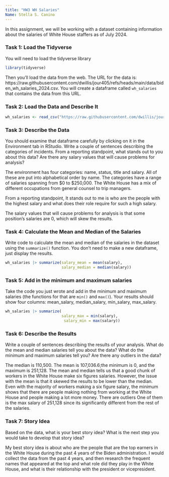 ```yaml
---
title: "HW3 WH Salaries"
Name: Stella S. Canino
---
```


In this assignment, we will be working with a dataset containing information about the salaries of White House staffers as of July 2024.

### Task 1: Load the Tidyverse

You will need to load the tidyverse library

```r
library(tidyverse)
```

Then you'll load the data from the web. The URL for the data is: https://raw.githubusercontent.com/dwillis/jour405/refs/heads/main/data/biden_wh_salaries_2024.csv. You will create a dataframe called `wh_salaries` that contains the data from this URL.

### Task 2: Load the Data and Describe It

```r

wh_salaries <- read_csv("https://raw.githubusercontent.com/dwillis/jour405/refs/heads/main/data/biden_wh_salaries_2024.csv")

```
### Task 3: Describe the Data

You should examine that dataframe carefully by clicking on it in the Environment tab in RStudio. Write a couple of sentences describing the categories of incidents. From a reporting standpoint, what stands out to you about this data? Are there any salary values that will cause problems for analysis?

The environment has four categories: name, status, title and salary. All of these
are put into alphabetical order by name. The categories have a range of salaries
spanning from $0 to $250,000. The White House has a mix of different occupations
from general counsel to trip managers. 

From a reporting standpoint, It stands out to me is who are the people with the highest salary 
and what does their role require for such a high salary. 

The salary values that will cause problems for analysis is that some position's salaries are 0, 
which will skew the results. 

### Task 4: Calculate the Mean and Median of the Salaries

Write code to calculate the mean and median of the salaries in the dataset using the `summarize()` function. You don't need to make a new dataframe, just display the results.

```r

wh_salaries |> summarize(salary_mean = mean(salary),
                         salary_median = median(salary))

```

### Task 5: Add in the minimum and maximum salaries

Take the code you just wrote and add in the minimum and maximum salaries (the functions for that are `min()` and `max()`). Your results should show four columns: mean_salary, median_salary, min_salary, max_salary.

```r

wh_salaries |> summarize(
                         salary_max = min(salary),
                          salary_min = max(salary))

```

### Task 6: Describe the Results

Write a couple of sentences describing the results of your analysis. What do the mean and median salaries tell you about the data? What do the minimum and maximum salaries tell you? Are there any outliers in the data?

The median is 110,500. The mean is 107,036.6;the minimum is 0, and the maximum is 251,128. 
The mean and median tells us that a good chunk of workers in the White House make six figures salaries.
However, the issue with the mean is that it skewed the results to be lower than the median. Even with
the majority of workers making a six figure salary, the minimum shows that there are people 
making nothing from working at the White House and people making a lot more money. There 
are outliers One of them is the max salary of 251,128 since its significantly different from
the rest of the salaries.

### Task 7: Story Idea

Based on the data, what is your best story idea? What is the next step you would take to develop that story idea?

My best story idea is about who are the people that are the top earners in the White House during the past
4 years of the Biden administration. I would collect the data from the past 4 years, and then research
the frequent names that appeared at the top and what role did they play in the White House, and what
is their relationship with the president or vicepresident.


